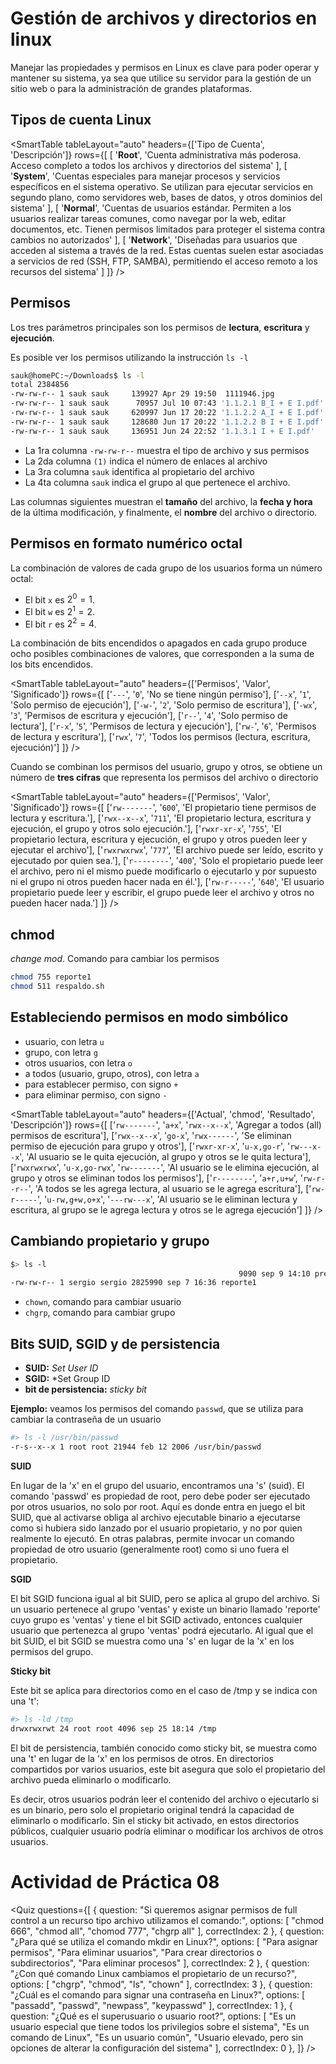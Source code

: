 # Gestión de archivos y directorios en linux

Manejar las propiedades y permisos en Linux es clave para poder operar y mantener su sistema, ya sea que utilice su servidor para la gestión de un sitio web o para la administración de grandes plataformas. 

## Tipos de cuenta Linux

<SmartTable
	tableLayout="auto"
	headers={['Tipo de Cuenta', 'Descripción']}
	rows={[
		[
			'**Root**',
			'Cuenta administrativa más poderosa. Acceso completo a todos los archivos y directorios del sistema'
		],
		[
			'**System**',
			'Cuentas especiales para manejar procesos y servicios específicos en el sistema operativo. Se utilizan para ejecutar servicios en segundo plano, como servidores web, bases de datos, y otros dominios del sistema'
		],
		[
			'**Normal**',
			'Cuentas de usuarios estándar. Permiten a los usuarios realizar tareas comunes, como navegar por la web, editar documentos, etc. Tienen permisos limitados para proteger el sistema contra cambios no autorizados'
		],
		[
			'**Network**',
			'Diseñadas para usuarios que acceden al sistema a través de la red. Estas cuentas suelen estar asociadas a servicios de red (SSH, FTP, SAMBA), permitiendo el acceso remoto a los recursos del sistema'
		]
	]}
/>

## Permisos
Los tres parámetros principales son los permisos de **lectura**, **escritura** y **ejecución**.

Es posible ver los permisos utilizando la instrucción `ls -l`

```sh
sauk@homePC:~/Downloads$ ls -l
total 2384856
-rw-rw-r-- 1 sauk sauk     139927 Apr 29 19:50  1111946.jpg
-rw-rw-r-- 1 sauk sauk      70957 Jul 10 07:43 '1.1.2.1 B_I + E I.pdf'
-rw-rw-r-- 1 sauk sauk     620997 Jun 17 20:22 '1.1.2.2 A_I + E I.pdf'
-rw-rw-r-- 1 sauk sauk     128680 Jun 17 20:22 '1.1.2.2 B I + E I.pdf'
-rw-rw-r-- 1 sauk sauk     136951 Jun 24 22:52 '1.1.3.1 I + E I.pdf'
```

- La 1ra columna `-rw-rw-r--` muestra el tipo de archivo y sus permisos
- La 2da columna `(1)` indica el número de enlaces al archivo
- La 3ra columna `sauk` identifica al propietario del archivo
- La 4ta columna `sauk` indica el grupo al que pertenece el archivo.

Las columnas siguientes muestran el **tamaño** del archivo, la **fecha y hora** de la última modificación, y finalmente, el **nombre** del archivo o directorio. 

## Permisos en formato numérico octal

La combinación de valores de cada grupo de los usuarios forma un número octal:

- El bit `x` es $2^0 = 1$.
- El bit `w` es $2^1 = 2$.
- El bit `r` es $2^2 = 4$. 

La combinación de bits encendidos o apagados en cada grupo produce ocho posibles combinaciones de valores, que corresponden a la suma de los bits encendidos.

<SmartTable
	tableLayout="auto"
	headers={['Permisos', 'Valor', 'Significado']}
	rows={[
		['`---`', '`0`', 'No se tiene ningún permiso'],
		['`--x`', '`1`', 'Solo permiso de ejecución'],
		['`-w-`', '`2`', 'Solo permiso de escritura'],
		['`-wx`', '`3`', 'Permisos de escritura y ejecución'],
		['`r--`', '`4`', 'Solo permiso de lectura'],
		['`r-x`', '`5`', 'Permisos de lectura y ejecución'],
		['`rw-`', '`6`', 'Permisos de lectura y escritura'],
		['`rwx`', '`7`', 'Todos los permisos (lectura, escritura, ejecución)']
	]}
/>

Cuando se combinan los permisos del usuario, grupo y otros, se obtiene un número de **tres cifras** que representa los permisos del archivo o directorio

<SmartTable
	tableLayout="auto"
	headers={['Permisos', 'Valor', 'Significado']}
	rows={[
		['`rw-------`', '`600`', 'El propietario tiene permisos de lectura y escritura.'],
		['`rwx--x--x`', '`711`', 'El propietario lectura, escritura y ejecución, el grupo y otros solo ejecución.'],
		['`rwxr-xr-x`', '`755`', 'El propietario lectura, escritura y ejecución, el grupo y otros pueden leer y ejecutar el archivo'],
		['`rwxrwxrwx`', '`777`', 'El archivo puede ser leído, escrito y ejecutado por quien sea.'],
		['`r--------`', '`400`', 'Solo el propietario puede leer el archivo, pero ni el mismo puede modificarlo o ejecutarlo y por supuesto ni el grupo ni otros pueden hacer nada en él.'],
		['`rw-r-----`', '`640`', 'El usuario propietario puede leer y escribir, el grupo puede leer el archivo y otros no pueden hacer nada.']
	]}
/>

## chmod
*change mod*. Comando para cambiar los permisos

```sh
chmod 755 reporte1
chmod 511 respaldo.sh
```

## Estableciendo permisos en modo simbólico

- usuario, con letra `u`
- grupo, con letra `g`
- otros usuarios, con letra `o`
- a todos (usuario, grupo, otros), con letra `a`
- para establecer permiso, con signo `+`
- para eliminar permiso, con signo `-`

<SmartTable
	tableLayout="auto"
	headers={['Actual', 'chmod', 'Resultado', 'Descripción']}
	rows={[
		['`rw-------`', '`a+x`', '`rwx--x--x`', 'Agregar a todos (all) permisos de escritura'],
		['`rwx--x--x`', '`go-x`', '`rwx------`', 'Se eliminan permiso de ejecución para grupo y otros'],
		['`rwxr-xr-x`', '`u-x,go-r`', '`rw---x--x`', 'Al usuario se le quita ejecución, al grupo y otros se le quita lectura'],
		['`rwxrwxrwx`', '`u-x,go-rwx`', '`rw-------`', 'Al usuario se le elimina ejecución, al grupo y otros se eliminan todos los permisos'],
		['`r--------`', '`a+r,u+w`', '`rw-r--r--`', 'A todos se les agrega lectura, al usuario se le agrega escritura'],
		['`rw-r-----`', '`u-rw,g+w,o+x`', '`---rw---x`', 'Al usuario se le eliminan lectura y escritura, al grupo se le agrega lectura y otros se le agrega ejecución']
	]}
/>

## Cambiando propietario y grupo

```sh
$> ls -l
                                                   9090 sep 9 14:10 presentacion
-rw-rw-r-- 1 sergio sergio 2825990 sep 7 16:36 reporte1
```

- `chown`, comando para cambiar usuario
- `chgrp`, comando para cambiar grupo

## Bits SUID, SGID y de persistencia

- **SUID:** *Set User ID* 
- **SGID:** *Set Group ID
- **bit de persistencia:** *sticky bit* 

**Ejemplo:** veamos los permisos del comando `passwd`, que se utiliza para cambiar la contraseña de un usuario

```sh
#> ls -l /usr/bin/passwd
-r-s--x--x 1 root root 21944 feb 12 2006 /usr/bin/passwd
```
**SUID**

En lugar de la 'x' en el grupo del usuario, encontramos una 's' (suid). El comando 'passwd' es propiedad de root, pero debe poder ser ejecutado por otros usuarios, no solo por root. Aquí es donde entra en juego el bit SUID, que al activarse obliga al archivo ejecutable binario a ejecutarse como si hubiera sido lanzado por el usuario propietario, y no por quien realmente lo ejecutó. En otras palabras, permite invocar un comando propiedad de otro usuario (generalmente root) como si uno fuera el propietario.

**SGID**

El bit SGID funciona igual al bit SUID, pero se aplica al grupo del archivo. Si un usuario pertenece al grupo 'ventas' y existe un binario llamado 'reporte' cuyo grupo es 'ventas' y tiene el bit SGID activado, entonces cualquier usuario que pertenezca al grupo 'ventas' podrá ejecutarlo. Al igual que el bit SUID, el bit SGID se muestra como una 's' en lugar de la 'x' en los permisos del grupo.

**Sticky bit**

Este bit se aplica para directorios como en el caso de /tmp y se indica con una 't':

```sh
#> ls -ld /tmp
drwxrwxrwt 24 root root 4096 sep 25 18:14 /tmp
```

El bit de persistencia, también conocido como sticky bit, se muestra como una 't' en lugar de la 'x' en los permisos de otros. En directorios compartidos por varios usuarios, este bit asegura que solo el propietario del archivo pueda eliminarlo o modificarlo.

Es decir, otros usuarios podrán leer el contenido del archivo o ejecutarlo si es un binario, pero solo el propietario original tendrá la capacidad de eliminarlo o modificarlo. Sin el sticky bit activado, en estos directorios públicos, cualquier usuario podría eliminar o modificar los archivos de otros usuarios.

# Actividad de Práctica 08

<Quiz questions={[
	{
		question: "Si queremos asignar permisos de full control a un recurso tipo archivo utilizamos el comando:",
		options: [
			"chmod 666",
			"chmod all",
			"chomod 777",
			"chgrp all"
		],
		correctIndex: 2
	},
    {
		question: "¿Para qué se utiliza el comando mkdir en Linux?",
		options: [
			"Para asignar permisos",
			"Para eliminar usuarios",
			"Para crear directorios o subdirectorios",
			"Para eliminar procesos"
		],
		correctIndex: 2
	},
    {
		question: "¿Con qué comando Linux cambiamos el propietario de un recurso?",
		options: [
			"chgrp",
			"chmod",
			"ls",
			"chown"
		],
		correctIndex: 3
	},
    {
		question: "¿Cuál es el comando para signar una contraseña en Linux?",
		options: [
			"passadd",
			"passwd",
			"newpass",
			"keypasswd"
		],
		correctIndex: 1
	},
    {
		question: "¿Qué es el superusuario o usuario root?",
		options: [
			"Es un usuario especial que tiene todos los privilegios sobre el sistema",
			"Es un comando de Linux",
			"Es un usuario común",
			"Usuario elevado, pero sin opciones de alterar la configuración del sistema"
		],
		correctIndex: 0
	},
]} />
